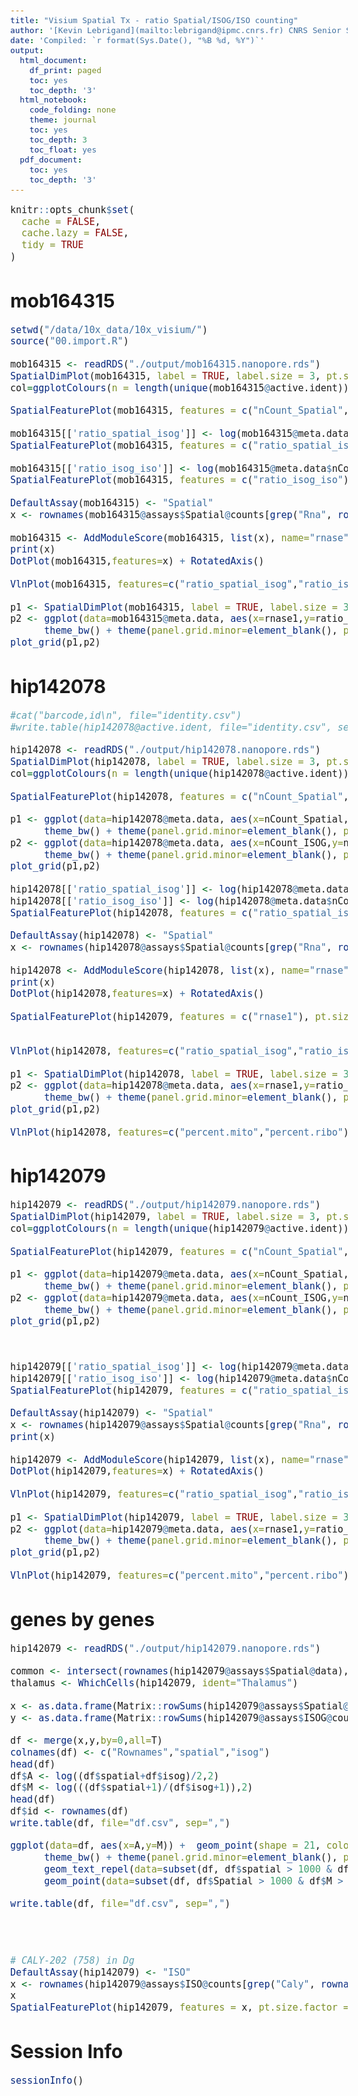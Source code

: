```yaml
---
title: "Visium Spatial Tx - ratio Spatial/ISOG/ISO counting"
author: '[Kevin Lebrigand](mailto:lebrigand@ipmc.cnrs.fr) CNRS Senior Scientist - Computational Biology'
date: 'Compiled: `r format(Sys.Date(), "%B %d, %Y")`'
output:
  html_document:
    df_print: paged
    toc: yes
    toc_depth: '3'
  html_notebook:
    code_folding: none
    theme: journal
    toc: yes
    toc_depth: 3
    toc_float: yes
  pdf_document:
    toc: yes
    toc_depth: '3'
---
```


<style type="text/css">

body, td {
   font-size: 15px;
}
code.r{
  font-size: 15px;
}
pre {
  font-size: 15px
}
</style>

```r
knitr::opts_chunk$set(
  cache = FALSE,
  cache.lazy = FALSE,
  tidy = TRUE
)
```

# mob164315

```r

setwd("/data/10x_data/10x_visium/")
source("00.import.R")

mob164315 <- readRDS("./output/mob164315.nanopore.rds")
SpatialDimPlot(mob164315, label = TRUE, label.size = 3, pt.size.factor =2)
col=ggplotColours(n = length(unique(mob164315@active.ident)))

SpatialFeaturePlot(mob164315, features = c("nCount_Spatial","nCount_ISOG","nCount_ISO"), pt.size.factor = 2, alpha = c(0.1, 1))

mob164315[['ratio_spatial_isog']] <- log(mob164315@meta.data$nCount_Spatial/mob164315@meta.data$nCount_ISOG,2)
SpatialFeaturePlot(mob164315, features = c("ratio_spatial_isog"), pt.size.factor = 2, alpha = c(0.1, 1))

mob164315[['ratio_isog_iso']] <- log(mob164315@meta.data$nCount_ISOG/mob164315@meta.data$nCount_ISO,2)
SpatialFeaturePlot(mob164315, features = c("ratio_isog_iso"), pt.size.factor = 2, alpha = c(0.1, 1))

DefaultAssay(mob164315) <- "Spatial"
x <- rownames(mob164315@assays$Spatial@counts[grep("Rna", rownames(mob164315@assays$Spatial@counts)),])

mob164315 <- AddModuleScore(mob164315, list(x), name="rnase")
print(x)
DotPlot(mob164315,features=x) + RotatedAxis()

VlnPlot(mob164315, features=c("ratio_spatial_isog","ratio_isog_iso"))

p1 <- SpatialDimPlot(mob164315, label = TRUE, label.size = 3, pt.size.factor =2)
p2 <- ggplot(data=mob164315@meta.data, aes(x=rnase1,y=ratio_isog_iso)) +  geom_point(shape = 21, colour = "black", fill = col[mob164315@meta.data$ClusterName]) +
      theme_bw() + theme(panel.grid.minor=element_blank(), panel.grid.major=element_blank())
plot_grid(p1,p2)

```

# hip142078

```r


#cat("barcode,id\n", file="identity.csv")
#write.table(hip142078@active.ident, file="identity.csv", sep=",", col.names = F, append=TRUE)

hip142078 <- readRDS("./output/hip142078.nanopore.rds")
SpatialDimPlot(hip142078, label = TRUE, label.size = 3, pt.size.factor =2)
col=ggplotColours(n = length(unique(hip142078@active.ident)))

SpatialFeaturePlot(hip142078, features = c("nCount_Spatial","nCount_ISOG","nCount_ISO"), pt.size.factor = 2, alpha = c(0.1, 1))

p1 <- ggplot(data=hip142078@meta.data, aes(x=nCount_Spatial,y=nCount_ISOG)) +  geom_point(shape = 21, colour = "black", fill = col[hip142078@meta.data$ClusterName]) +
      theme_bw() + theme(panel.grid.minor=element_blank(), panel.grid.major=element_blank())
p2 <- ggplot(data=hip142078@meta.data, aes(x=nCount_ISOG,y=nCount_ISO)) +  geom_point(shape = 21, colour = "black", fill = col[hip142078@meta.data$ClusterName]) +
      theme_bw() + theme(panel.grid.minor=element_blank(), panel.grid.major=element_blank())
plot_grid(p1,p2)

hip142078[['ratio_spatial_isog']] <- log(hip142078@meta.data$nCount_Spatial/hip142078@meta.data$nCount_ISOG,2)
hip142078[['ratio_isog_iso']] <- log(hip142078@meta.data$nCount_ISOG/hip142078@meta.data$nCount_ISO,2)
SpatialFeaturePlot(hip142078, features = c("ratio_spatial_isog","ratio_isog_iso"), pt.size.factor = 2, alpha = c(0.1, 1))

DefaultAssay(hip142078) <- "Spatial"
x <- rownames(hip142078@assays$Spatial@counts[grep("Rna", rownames(hip142078@assays$Spatial@counts)),])

hip142078 <- AddModuleScore(hip142078, list(x), name="rnase")
print(x)
DotPlot(hip142078,features=x) + RotatedAxis()

SpatialFeaturePlot(hip142079, features = c("rnase1"), pt.size.factor = 2, alpha = c(0.1, 1))


VlnPlot(hip142078, features=c("ratio_spatial_isog","ratio_isog_iso"))

p1 <- SpatialDimPlot(hip142078, label = TRUE, label.size = 3, pt.size.factor =2)
p2 <- ggplot(data=hip142078@meta.data, aes(x=rnase1,y=ratio_isog_iso)) +  geom_point(shape = 21, colour = "black", fill = col[hip142078@meta.data$ClusterName]) +
      theme_bw() + theme(panel.grid.minor=element_blank(), panel.grid.major=element_blank())
plot_grid(p1,p2)

VlnPlot(hip142078, features=c("percent.mito","percent.ribo"))

```

# hip142079

```r

hip142079 <- readRDS("./output/hip142079.nanopore.rds")
SpatialDimPlot(hip142079, label = TRUE, label.size = 3, pt.size.factor =2)
col=ggplotColours(n = length(unique(hip142079@active.ident)))

SpatialFeaturePlot(hip142079, features = c("nCount_Spatial","nCount_ISOG","nCount_ISO"), pt.size.factor = 2, alpha = c(0.1, 1))

p1 <- ggplot(data=hip142079@meta.data, aes(x=nCount_Spatial,y=nCount_ISOG)) +  geom_point(shape = 21, colour = "black", fill = col[hip142079@meta.data$ClusterName]) +
      theme_bw() + theme(panel.grid.minor=element_blank(), panel.grid.major=element_blank())
p2 <- ggplot(data=hip142079@meta.data, aes(x=nCount_ISOG,y=nCount_ISO)) +  geom_point(shape = 21, colour = "black", fill = col[hip142079@meta.data$ClusterName]) +
      theme_bw() + theme(panel.grid.minor=element_blank(), panel.grid.major=element_blank())
plot_grid(p1,p2)



hip142079[['ratio_spatial_isog']] <- log(hip142079@meta.data$nCount_Spatial/hip142079@meta.data$nCount_ISOG,2)
hip142079[['ratio_isog_iso']] <- log(hip142079@meta.data$nCount_ISOG/hip142079@meta.data$nCount_ISO,2)
SpatialFeaturePlot(hip142079, features = c("ratio_spatial_isog","ratio_isog_iso"), pt.size.factor = 2, alpha = c(0.1, 1))

DefaultAssay(hip142079) <- "Spatial"
x <- rownames(hip142079@assays$Spatial@counts[grep("Rna", rownames(hip142079@assays$Spatial@counts)),])
print(x)

hip142079 <- AddModuleScore(hip142079, list(x), name="rnase")
DotPlot(hip142079,features=x) + RotatedAxis()

VlnPlot(hip142079, features=c("ratio_spatial_isog","ratio_isog_iso"))

p1 <- SpatialDimPlot(hip142079, label = TRUE, label.size = 3, pt.size.factor =2)
p2 <- ggplot(data=hip142079@meta.data, aes(x=rnase1,y=ratio_isog_iso)) +  geom_point(shape = 21, colour = "black", fill = col[hip142079@meta.data$ClusterName]) +
      theme_bw() + theme(panel.grid.minor=element_blank(), panel.grid.major=element_blank())
plot_grid(p1,p2)

VlnPlot(hip142079, features=c("percent.mito","percent.ribo"))

```

# genes by genes

```r

hip142079 <- readRDS("./output/hip142079.nanopore.rds")

common <- intersect(rownames(hip142079@assays$Spatial@data), rownames(hip142079@assays$ISOG@data))
thalamus <- WhichCells(hip142079, ident="Thalamus")

x <- as.data.frame(Matrix::rowSums(hip142079@assays$Spatial@counts[,thalamus]))
y <- as.data.frame(Matrix::rowSums(hip142079@assays$ISOG@counts[,thalamus]))

df <- merge(x,y,by=0,all=T)
colnames(df) <- c("Rownames","spatial","isog")
head(df)
df$A <- log((df$spatial+df$isog)/2,2)
df$M <- log(((df$spatial+1)/(df$isog+1)),2)
head(df)
df$id <- rownames(df)
write.table(df, file="df.csv", sep=",")

ggplot(data=df, aes(x=A,y=M)) +  geom_point(shape = 21, colour = "black", fill = "black") +
      theme_bw() + theme(panel.grid.minor=element_blank(), panel.grid.major=element_blank()) +
      geom_text_repel(data=subset(df, df$spatial > 1000 & df$M > 5), aes(label=id), size=3) +
      geom_point(data=subset(df, df$Spatial > 1000 & df$M > 5), col="red")

write.table(df, file="df.csv", sep=",")




# CALY-202 (758) in Dg
DefaultAssay(hip142079) <- "ISO"
x <- rownames(hip142079@assays$ISO@counts[grep("Caly", rownames(hip142079@assays$ISO@counts)),])
x
SpatialFeaturePlot(hip142079, features = x, pt.size.factor = 2, alpha = c(0.1, 1))


```

# Session Info

```r
sessionInfo()
```

